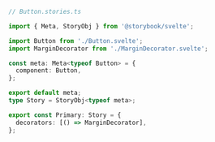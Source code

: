 ```ts
// Button.stories.ts

import { Meta, StoryObj } from '@storybook/svelte';

import Button from './Button.svelte';
import MarginDecorator from './MarginDecorator.svelte';

const meta: Meta<typeof Button> = {
  component: Button,
};

export default meta;
type Story = StoryObj<typeof meta>;

export const Primary: Story = {
  decorators: [() => MarginDecorator],
};
```
